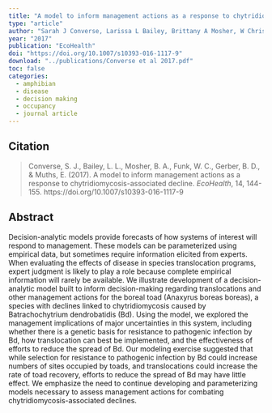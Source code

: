 ```yaml
---
title: "A model to inform management actions as a response to chytridiomycosis-associated decline"
type: "article"
author: "Sarah J Converse, Larissa L Bailey, Brittany A Mosher, W Chris Funk, Brian D Gerber, Erin Muths"
year: "2017"
publication: "EcoHealth"
doi: "https://doi.org/10.1007/s10393-016-1117-9"
download: "../publications/Converse et al 2017.pdf"
toc: false
categories:
  - amphibian
  - disease
  - decision making
  - occupancy
  - journal article
---
```


## Citation 

> Converse, S. J., Bailey, L. L., Mosher, B. A., Funk, W. C., Gerber, B. D., & Muths, E. (2017). A model to inform management actions as a response to chytridiomycosis-associated decline. *EcoHealth*, 14, 144-155. https://doi.org/10.1007/s10393-016-1117-9

## Abstract

Decision-analytic models provide forecasts of how systems of interest will respond to management. These models can be parameterized using empirical data, but sometimes require information elicited from experts. When evaluating the effects of disease in species translocation programs, expert judgment is likely to play a role because complete empirical information will rarely be available. We illustrate development of a decision-analytic model built to inform decision-making regarding translocations and other management actions for the boreal toad (Anaxyrus boreas boreas), a species with declines linked to chytridiomycosis caused by Batrachochytrium dendrobatidis (Bd). Using the model, we explored the management implications of major uncertainties in this system, including whether there is a genetic basis for resistance to pathogenic infection by Bd, how translocation can best be implemented, and the effectiveness of efforts to reduce the spread of Bd. Our modeling exercise suggested that while selection for resistance to pathogenic infection by Bd could increase numbers of sites occupied by toads, and translocations could increase the rate of toad recovery, efforts to reduce the spread of Bd may have little effect. We emphasize the need to continue developing and parameterizing models necessary to assess management actions for combating chytridiomycosis-associated declines.